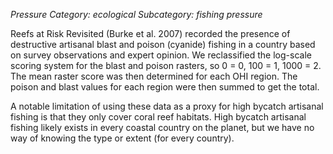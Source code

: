 *Pressure*
*Category: ecological*
*Subcategory: fishing pressure*

Reefs at Risk Revisited (Burke et al. 2007) recorded the presence of destructive artisanal blast and poison (cyanide) fishing in a country based on survey observations and expert opinion. We reclassified the log-scale scoring system for the blast and poison rasters, so 0 = 0, 100 = 1, 1000 = 2.  The mean raster score was then determined for each OHI region.  The poison and blast values for each region were then summed to get the total. 

A notable limitation of using these data as a proxy for high bycatch artisanal fishing is that they only cover coral reef habitats. High bycatch artisanal fishing likely exists in every coastal country on the planet, but we have no way of knowing the type or extent (for every country).